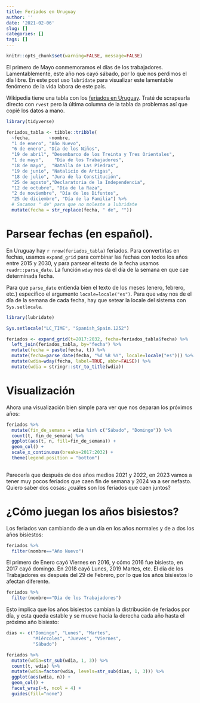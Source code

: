 ```yaml
---
title: Feriados en Uruguay
author: ''
date: '2021-02-06'
slug: []
categories: []
tags: []
---
```

```r
knitr::opts_chunk$set(warning=FALSE, message=FALSE)

```



El primero de Mayo conmemoramos el días de los trabajadores. Lamentablemente, este año nos cayó sábado, por lo que nos perdimos el día libre. En este post uso `lubridate` para visualizar este lamentable fenómeno de la vida labora de este país.


Wikipedia tiene una tabla con los [feriados en Uruguay](https://es.wikipedia.org/wiki/D%C3%ADas_feriados_de_Uruguay). Traté de scrapearla directo con `rvest` pero la última columna de la tabla da problemas así que copié los datos a mano.

```r
library(tidyverse)

feriados_tabla <- tibble::tribble(
  ~fecha,       ~nombre,    
  "1 de enero", "Año Nuevo",
  "6 de enero", "Día de los Niños",
  "19 de abril", "Desembarco de los Treinta y Tres Orientales",
  "1 de mayo",    "Día de los Trabajadores",
  "18 de mayo",  "Batalla de Las Piedras",
  "19 de junio", "Natalicio de Artigas",
  "18 de julio", "Jura de la Constitución",
  "25 de agosto","Declaratoria de la Independencia", 
  "12 de octubre", "Día de la Raza",
  "2 de noviembre", "Día de los Difuntos",
  "25 de diciembre", "Día de la Familia") %>% 
  # Sacamos " de" para que no moleste a lubridate
  mutate(fecha = str_replace(fecha, " de", ""))

```

# Parsear fechas (en español).

En Uruguay hay `r nrow(feriados_tabla)` feriados. Para convertirlas en fechas, usamos `expand_grid` para combinar las fechas con todos los años entre 2015 y 2030, y para parsear el texto de la fecha usamos `readr::parse_date`. La función `wday` nos da el día de la semana en que cae determinada fecha.

Para que `parse_date` entienda bien el texto de los meses (enero, febrero, etc.) especifico el argumento `locale=locale("es")`. Para que `wday` nos de el día de la semana de cada fecha, hay que setear la locale del sistema con `Sys.setlocale`.




```r
library(lubridate)

Sys.setlocale("LC_TIME", "Spanish_Spain.1252")

feriados <- expand_grid(t=2017:2032, fecha=feriados_tabla$fecha) %>% 
  left_join(feriados_tabla, by="fecha") %>% 
  mutate(fecha = paste(fecha, t)) %>% 
  mutate(fecha=parse_date(fecha, "%d %B %Y", locale=locale("es"))) %>% 
  mutate(wdia=wday(fecha, label=TRUE, abbr=FALSE)) %>% 
  mutate(wdia = stringr::str_to_title(wdia))
```

# Visualización

Ahora una visualización bien simple para ver que nos deparan los próximos años:

```r
feriados %>% 
  mutate(fin_de_semana = wdia %in% c("Sábado", "Domingo")) %>% 
  count(t, fin_de_semana) %>% 
  ggplot(aes(t, n, fill=fin_de_semana)) + 
  geom_col() + 
  scale_x_continuous(breaks=2017:2032) + 
  theme(legend.position = "bottom")
  
```



Parecería que después de dos años medios 2021 y 2022, en 2023 vamos a tener muy pocos feriados que caen fin de semana y 2024 va a ser nefasto. Quiero saber dos cosas: ¿cuáles son los feriados que caen juntos?

# ¿Cómo juegan los años bisiestos?

Los feriados van cambiando de a un día en los años normales y de a dos los años bisiestos:

```r
feriados %>% 
  filter(nombre=="Año Nuevo")
```
El primero de Enero cayó Viernes en 2016, y cómo 2016 fue bisiesto, en 2017 cayó domingo. En 2018 cayó Lunes, 2019 Martes, etc. El día de los Trabajadores es después del 29 de Febrero, por lo que los años bisiestos lo afectan diferente.

```r
feriados %>% 
  filter(nombre=="Día de los Trabajadores")
```

Esto implica que los años bisiestos cambian la distribución de feriados por día, y esta queda estable y se mueve hacia la derecha cada año hasta el próximo año bisiesto:

```r

dias <- c("Domingo", "Lunes", "Martes",
          "Miércoles", "Jueves", "Viernes",
          "Sábado")

feriados %>% 
  mutate(wdia=str_sub(wdia, 1, 3)) %>% 
  count(t, wdia) %>% 
  mutate(wdia=factor(wdia, levels=str_sub(dias, 1, 3))) %>% 
  ggplot(aes(wdia, n)) +
  geom_col() +
  facet_wrap(~t, ncol = 4) + 
  guides(fill="none")

```

